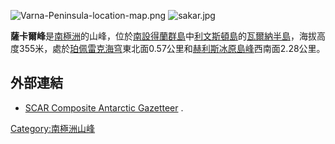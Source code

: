 {{no footnotes|time=2013-10-29T03:39:30+00:00}}
[[Image:Varna-Peninsula-location-map.png|thumb]]
[[Image:sakar.jpg|thumb]]

{{coord|62|32|43|S|60|07|15|W|display=title}}

'''薩卡爾峰'''是[[南極洲|南極洲]]的山峰，位於[[南設得蘭群島|南設得蘭群島]]中[[利文斯頓島|利文斯頓島]]的[[瓦爾納半島|瓦爾納半島]]，海拔高度355米，處於[[珀佩雷克海穹|珀佩雷克海穹]]東北面0.57公里和[[赫利斯冰原島峰|赫利斯冰原島峰]]西南面2.28公里。

==外部連結==
* [http://data.aad.gov.au/aadc/gaz/scar/ SCAR Composite Antarctic Gazetteer] {{WebCite|url=https://www.webcitation.org/5ug2CfC7m?url=http://data.aad.gov.au/aadc/gaz/scar/ |date=20101202140255 |dateformat=iso }}.

{{Antarctica-geo-stub}}
[[Category:南極洲山峰|Category:南極洲山峰]]